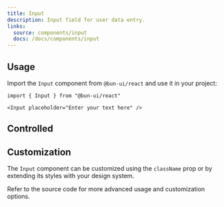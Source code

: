 ```yaml
---
title: Input
description: Input field for user data entry.
links:
  source: components/input
  docs: /docs/components/input
---
```


<ComponentPreview name="input-basic" />

## Usage

Import the `Input` component from `@bun-ui/react` and use it in your project:

```tsx
import { Input } from "@bun-ui/react"
```

```tsx
<Input placeholder="Enter your text here" />
```

## Controlled

<ComponentPreview name="input-controlled" />

## Customization

The `Input` component can be customized using the `className` prop or by
extending its styles with your design system.

<ComponentPreview name="input-customized" />

Refer to the source code for more advanced usage and customization options.
